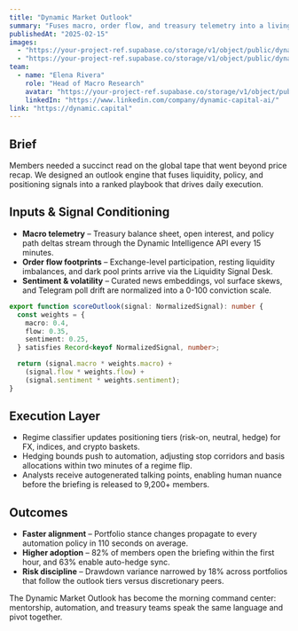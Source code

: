 ```yaml
---
title: "Dynamic Market Outlook"
summary: "Fuses macro, order flow, and treasury telemetry into a living briefing that recalibrates portfolio stance every four hours."
publishedAt: "2025-02-15"
images:
  - "https://your-project-ref.supabase.co/storage/v1/object/public/dynamic-portfolio/images/projects/market-outlook/cover-01.jpg"
  - "https://your-project-ref.supabase.co/storage/v1/object/public/dynamic-portfolio/images/projects/market-outlook/cover-02.jpg"
team:
  - name: "Elena Rivera"
    role: "Head of Macro Research"
    avatar: "https://your-project-ref.supabase.co/storage/v1/object/public/dynamic-portfolio/images/avatar.jpg"
    linkedIn: "https://www.linkedin.com/company/dynamic-capital-ai/"
link: "https://dynamic.capital"
---
```


## Brief

Members needed a succinct read on the global tape that went beyond price recap. We designed an outlook engine that fuses liquidity, policy, and positioning signals into a ranked playbook that drives daily execution.

## Inputs & Signal Conditioning

- **Macro telemetry** – Treasury balance sheet, open interest, and policy path deltas stream through the Dynamic Intelligence API every 15 minutes.
- **Order flow footprints** – Exchange-level participation, resting liquidity imbalances, and dark pool prints arrive via the Liquidity Signal Desk.
- **Sentiment & volatility** – Curated news embeddings, vol surface skews, and Telegram poll drift are normalized into a 0-100 conviction scale.

```ts
export function scoreOutlook(signal: NormalizedSignal): number {
  const weights = {
    macro: 0.4,
    flow: 0.35,
    sentiment: 0.25,
  } satisfies Record<keyof NormalizedSignal, number>;

  return (signal.macro * weights.macro) +
    (signal.flow * weights.flow) +
    (signal.sentiment * weights.sentiment);
}
```

## Execution Layer

- Regime classifier updates positioning tiers (risk-on, neutral, hedge) for FX, indices, and crypto baskets.
- Hedging bounds push to automation, adjusting stop corridors and basis allocations within two minutes of a regime flip.
- Analysts receive autogenerated talking points, enabling human nuance before the briefing is released to 9,200+ members.

## Outcomes

- **Faster alignment** – Portfolio stance changes propagate to every automation policy in 110 seconds on average.
- **Higher adoption** – 82% of members open the briefing within the first hour, and 63% enable auto-hedge sync.
- **Risk discipline** – Drawdown variance narrowed by 18% across portfolios that follow the outlook tiers versus discretionary peers.

The Dynamic Market Outlook has become the morning command center: mentorship, automation, and treasury teams speak the same language and pivot together.
